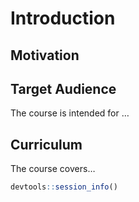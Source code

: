
# Introduction


## Motivation


## Target Audience  

The course is intended for ...

## Curriculum  

The course covers...


```r
devtools::session_info()
```

